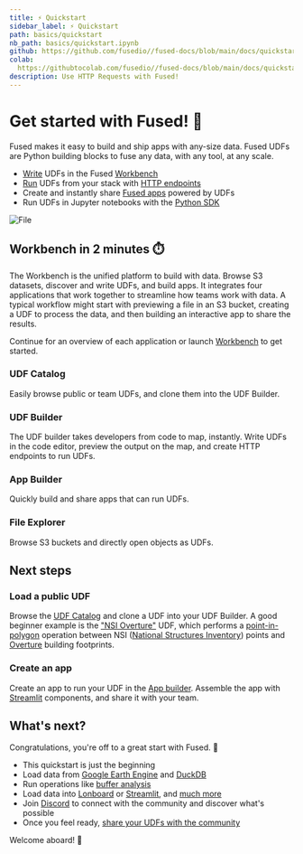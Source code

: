 ```yaml
---
title: ⚡ Quickstart
sidebar_label: ⚡ Quickstart
path: basics/quickstart
nb_path: basics/quickstart.ipynb
github: https://github.com/fusedio//fused-docs/blob/main/docs/quickstart.ipynb
colab:
  https://githubtocolab.com/fusedio//fused-docs/blob/main/docs/quickstart.ipynb
description: Use HTTP Requests with Fused!
---
```


# Get started with Fused! 🚀

Fused makes it easy to build and ship apps with any-size data. Fused UDFs are Python building blocks to fuse any data, with any tool, at any scale.


- [Write](/core-concepts/write/) UDFs in the Fused [Workbench](/workbench/overview/)
- [Run](/core-concepts/run/) UDFs from your stack with [HTTP endpoints](/core-concepts/run/#http-requests)
- Create and instantly share [Fused apps](/workbench/app-builder/) powered by UDFs
- Run UDFs in Jupyter notebooks with the [Python SDK](/python-sdk)





<div style={{textAlign: 'center'}}>
<img src={ImageFlow} alt="File" style={{width: '100%'}} />
</div>


## Workbench in 2 minutes ⏱️

The Workbench is the unified platform to build with data. Browse S3 datasets, discover and write UDFs, and build apps. It integrates four applications that work together to streamline how teams work with data. A typical workflow might start with previewing a file in an S3 bucket, creating a UDF to process the data, and then building an interactive app to share the results.

Continue for an overview of each application or launch [Workbench](https://www.fused.io/workbench) to get started.

### UDF Catalog

Easily browse public or team UDFs, and clone them into the UDF Builder.


### UDF Builder

The UDF builder takes developers from code to map, instantly. Write UDFs in the code editor, preview the output on the map, and create HTTP endpoints to run UDFs.


### App Builder

Quickly build and share apps that can run UDFs.



### File Explorer

Browse S3 buckets and directly open objects as UDFs.




## Next steps

### Load a public UDF

Browse the [UDF Catalog](https://www.fused.io/workbench) and clone a UDF into your UDF Builder. A good beginner example is the ["NSI Overture"](https://github.com/fusedio/udfs/tree/main/public/Nsi_Overture) UDF, which performs a [point-in-polygon](/transform/geospatial/point-in-polygon/) operation between NSI ([National Structures Inventory](https://www.hec.usace.army.mil/confluence/nsi/)) points and [Overture](https://overturemaps.org/) building footprints.

### Create an app

Create an app to run your UDF in the [App builder](/workbench/app-builder/). Assemble the app with [Streamlit](https://docs.streamlit.io/develop/api-reference) components, and share it with your team.


## What's next?

Congratulations, you're off to a great start with Fused. 🎉

- This quickstart is just the beginning
- Load data from [Google Earth Engine](/user-guide/in/gee/) and [DuckDB](/user-guide/in/duckdb/)
- Run operations like [buffer analysis](/user-guide/transform/geospatial/buffer/)
- Load data into [Lonboard](/user-guide/out/lonboard/) or [Streamlit](/user-guide/out/streamlit/), and [much more](/user-guide/transform/geospatial/)
- Join [Discord](https://bit.ly/fused-discord) to connect with the community and discover what's possible
- Once you feel ready, [share your UDFs with the community](/python-sdk/contribute/)

Welcome aboard! 🚢
